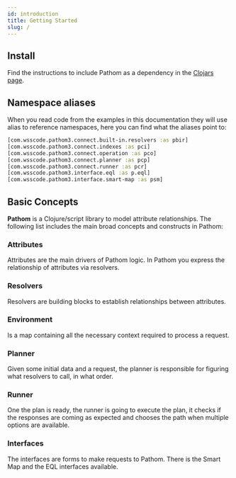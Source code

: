 ```yaml
---
id: introduction
title: Getting Started
slug: /
---
```


## Install

Find the instructions to include Pathom as a dependency in the [Clojars page](https://clojars.org/com.wsscode/pathom3).

## Namespace aliases

When you read code from the examples in this documentation they will use alias to reference
namespaces, here you can find what the aliases point to:

```clojure
[com.wsscode.pathom3.connect.built-in.resolvers :as pbir]
[com.wsscode.pathom3.connect.indexes :as pci]
[com.wsscode.pathom3.connect.operation :as pco]
[com.wsscode.pathom3.connect.planner :as pcp]
[com.wsscode.pathom3.connect.runner :as pcr]
[com.wsscode.pathom3.interface.eql :as p.eql]
[com.wsscode.pathom3.interface.smart-map :as psm]
```

## Basic Concepts

**Pathom** is a Clojure/script library to model attribute relationships. The following
list includes the main broad concepts and constructs in Pathom:

### Attributes

Attributes are the main drivers of Pathom logic. In Pathom you express the relationship
of attributes via resolvers.

### Resolvers

Resolvers are building blocks to establish relationships between attributes.

### Environment

Is a map containing all the necessary context required to process a request.

### Planner

Given some initial data and a request, the planner is responsible for figuring what
resolvers to call, in what order.

### Runner

One the plan is ready, the runner is going to execute the plan, it checks if the
responses are coming as expected and chooses the path when multiple options
are available.

### Interfaces

The interfaces are forms to make requests to Pathom. There is the Smart Map and the
EQL interfaces available.
